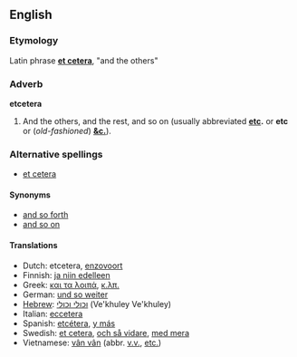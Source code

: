 ==English==

===Etymology===
Latin phrase '''[[et cetera]]''', "and the others"

===Adverb===
'''etcetera'''
# And the others, and the rest, and so on (usually abbreviated '''[[etc]].''' or '''etc''' or (''old-fashioned'') '''[[&c.]]''').

===Alternative spellings===
*[[et cetera]]

====Synonyms====
*[[and so forth]]
*[[and so on]]

====Translations====
*Dutch: etcetera, [[enzovoort]]
*Finnish: [[ja niin edelleen]]
*Greek: [[και τα λοιπά]], [[κ.λπ.]]
*German: [[und so weiter]]
*[[Hebrew]]: [[וכולי וכולי]] (Ve'khuley Ve'khuley)
*Italian: [[eccetera]]
*Spanish: [[etcétera]], [[y más]]
*Swedish: [[et cetera]], [[och så vidare]], [[med mera]]
*Vietnamese: [[vân vân]] (abbr. [[v.v.]], [[etc.]])